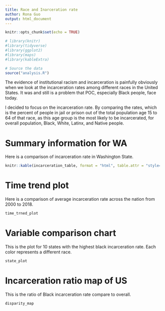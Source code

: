 ```yaml
---
title: Race and Inarceration rate
author: Rona Guo
output: html_document
---
```


```r
knitr::opts_chunk$set(echo = TRUE)

# library(knitr)
#library(tidyverse)
#library(ggplot2)
#library(maps)
#library(kableExtra)

# Source the data
source("analysis.R")
```

The evidence of institutional racism and incarceration is painfully obviously 
when we look at the incarceration rates among different races in the United 
States. It was and still is a problem that POC, especially Black people, face today. 

I decided to focus on the incarceration rate. By comparing the rates, which is 
the percent of people in jail or prison out of the total population age 15
to 64 of that race, as this age group is the most likely to be incarcerated,
for overall population, Black, White, Latinx, and Native people.


# Summary information for WA
Here is a comparison of incarceration rate in Washington State.
```r
knitr::kable(incarceration_table, format = "html", table.attr = "style='width:80%;'")

```


# Time trend plot
Here is a comparison of average incarceration rate across the nation from 2000 to 2018.
```r
time_trned_plot

```


# Variable comparison chart
This is the plot for 10 states with the highest black incarceration rate. Each 
color represents a different race.
```r
state_plot

```

# Incarceration ratio map of US
This is the ratio of Black incarceration rate compare to overall.
```r
disparity_map
```